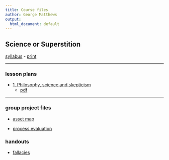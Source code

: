 ```yaml
---
title: Course files
author: George Matthews
output:
  html_document: default
---
```


## Science or Superstition
[syllabus](PYDI-2710-SP-2020.html)
- [print](PYDI-2710-SP-2020.pdf)

***
### lesson plans

- [1. Philosophy, science and skepticism](LP-01-science-skepticism.html)
  - [pdf](LP-01-science-skepticism.pdf)

***
### group project files

- [asset map](asset-map.pdf)

- [process evaluation](process-eval.pdf)

### handouts

- [fallacies](fallacies.pdf)
